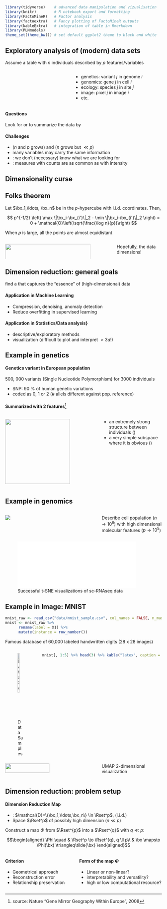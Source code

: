
```r
library(tidyverse)    # advanced data manipulation and vizualisation
library(knitr)        # R notebook export and formatting 
library(FactoMineR)   # Factor analysis
library(factoextra)   # Fancy plotting of FactoMineR outputs
library(kableExtra)   # integration of table in Rmarkdown
library(PLNmodels)
theme_set(theme_bw()) # set default ggplot2 theme to black and white
```

## Exploratory analysis of (modern) data sets

Assume a table with $n$ individuals described by $p$ features/variables

:::: {.columns}

::: {.column width="40%"}

\begin{footnotesize}
$$\bX_{n\times p} = \begin{array}{c|c|c|c|c|c|c} \ \ \ & \ \ \ \, & \ \ \ \, & \ \ \ \,  & \ \ \ \, & \ \ \ \, & \ \ \ \\ \hline \ & \ & \ & x_{ij}  & \ & \ & \ \\ \hline \ & \ & \ & \ & \  & \ & \ \end{array} 
$$
\end{footnotesize}

:::

::: {.column width="57%"}

  - \small genetics: variant $j$ in genome $i$
  - \small genomics: gene $j$ in cell $i$
  - \small ecology: species $j$ in site $j$
  - \small image: pixel $j$ in image $i$
  - \small etc.

:::

::::

#### Questions
  
Look for \emphase{patterns} or \emphase{structures} to summarize the data by

<!-- 
  - Finding \alert{groups} of "similar" individuals
  - Finding variables \alert{important} for these data
  - Performing \alert{visualization} -->

#### Challenges

  - \emphase{Large} ($n$ and $p$ grows) and \emphase{high dimensional} ($n$ grows but $\ll p$)
  - \emphase{Redundancy} many variables may carry the same information
  - \emphase{Unsupervised}: we don't (necessary) know what we are looking for
  - \emphase{Discrete}: measures with counts are as common as with intensity

## Dimensionality curse

::: {#thm-folks}

## Folks theorem

Let $\bx_1,\ldots, \bx_n$ be in the $p$-hypercube with i.i.d. coordinates. Then,

$$
p^{-1/2} \left( \max \|\bx_i-\bx_{i'}\|_2 - \min \|\bx_i-\bx_{i'}\|_2 \right) = 0 + \mathcal{O}\left(\sqrt{\frac{\log n}{p}}\right)
$$

\rsa When $p$ is large, all the points are almost equidistant
:::

:::: {.columns}

::: {.column width="70%"}

![](figs_intro/distance_simu_affy.png){width="90%"}

:::

::: {.column width="30%"}

\vspace{1cm}

\rsa Hopefully, the data \emphase{are not really leaving in $p$} dimensions!

:::

::::

## Dimension reduction: general goals
  
\alert{Main objective:} find a \emphase{low-dimensional representation} that captures the "essence" of (high-dimensional) data

#### Application in Machine Learning

  \alert{Preprocessing, Regularization}

  - Compression, denoising,  anomaly detection
  - Reduce overfitting in supervised learning

#### Application in Statistics/Data analysis}

\alert{Better understanding of the data}

- descriptive/exploratory methods
- visualization (difficult to plot and interpret $> 3d$!)

## Example in genetics  {.fragile}

#### Genetics variant in European population

500, 000 variants (Single Nucleotide Polymorphism) for 3000 individuals

  - SNP: 90 \% of human genetic variations
  - coded as 0, 1 or 2 (\# allels different against pop. reference)

#### Summarized with 2 features^[source: Nature "Gene  Mirror Geography Within  Europe", 2008]

:::: {.columns}

::: {.column width="60%"}

![](figs_intro/geneMirrorGeography.png){width=5.5cm}

:::

::: {.column width="40%"}

  - an extremely strong structure between individuals (\emphase{"clustering"})
  - a very simple subspace where it is obvious (\emphase{"dimension reduction"})

:::

::::

## Example in genomics

\framesubtitle{Genome-wide cell biology with single-cell RNAseq data}

:::: {.columns}

::: {.column width="60%"}

![](figs_intro/10xgenomics.png)

:::

::: {.column width="40%"}

\vspace{1cm}

\footnotesize 

Describe cell population ($n \to 10^6$) with high dimensional molecular features ($p\to 10^5$)

:::

::::

![Successful t-SNE visualizations of sc-RNAseq data](figs_intro/scRNA_tsne.pdf){width="90%"}

## Example in Image: MNIST {.fragile}

```r
mnist_raw <- read_csv("data/mnist_sample.csv", col_names = FALSE, n_max = 2000)
mnist <- mnist_raw %>%
      rename(label = X1) %>%
      mutate(instance = row_number())
```

Famous database of 60,000 labeled handwritten digits (28 x 28 images)

:::: {.columns}

::: {.column}

![Data Samples](figs_intro/MnistExamples.png){width="60%"}

:::

::: {.column}

```r
mnist[, 1:5] %>% head(3) %>% kable("latex", caption = "Vectorized data") %>% kable_styling(font_size = 8)
```

:::

::::

:::: {.columns}

::: {.column width="60%"}

![](figs_intro/mnist_umap.png){width="70%"}

:::

::: {.column width="40%"}

\vspace{2cm}

\footnotesize

UMAP 2-dimensional visualization

:::

::::

## Dimension reduction: problem setup {.fragile}

#### Dimension Reduction Map

  - \alert{Training data} : $\mathcal{D}=\{\bx_1,\ldots,\bx_n\} \in \Rset^p$,   (i.i.d.)
  - Space $\Rset^p$ of possibly high dimension $(n \ll p)$

\medskip

Construct a map $\Phi$ from $\Rset^{p}$ into a $\Rset^{q}$ with $q\ll p$:

$$\begin{aligned}
  \Phi:\quad & \Rset^p \to \Rset^{q}, q \ll p\\
                     & \bx \mapsto \Phi(\bx) \triangleq\tilde{\bx} 
\end{aligned}$$

\rsa \emphase{How should we design/construct $\Phi$?}

:::: {.columns}

::: {.column width="45%"}

#### Criterion

  - Geometrical approach
  - Reconstruction error
  - Relationship preservation

:::

::: {.column width="55%"}

#### Form of the map $\Phi$

  - Linear or non-linear?
  - interpretability and versatility?
  - high or low computational resource?

:::

::::

